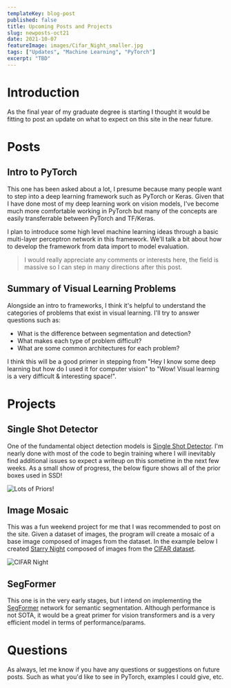 ```yaml
---
templateKey: blog-post
published: false
title: Upcoming Posts and Projects
slug: newposts-oct21
date: 2021-10-07
featureImage: images/Cifar_Night_smaller.jpg
tags: ["Updates", "Machine Learning", "PyTorch"]
excerpt: "TBD"
---
```


# Introduction

As the final year of my graduate degree is starting I thought it would be fitting to post an update on what to expect on this site in the near future.

# Posts

## Intro to PyTorch

This one has been asked about a lot, I presume because many people want to step into a deep learning framework such as PyTorch or Keras. Given that I have done most of my deep learning work on vision models, I've become much more comfortable working in PyTorch but many of the concepts are easily transferrable between PyTorch and TF/Keras.

I plan to introduce some high level machine learning ideas through a basic multi-layer perceptron network in this framework. We'll talk a bit about how to develop the framework from data import to model evaluation.

> I would really appreciate any comments or interests here, the field is massive so I can step in many directions after this post.

## Summary of Visual Learning Problems

Alongside an intro to frameworks, I think it's helpful to understand the categories of problems that exist in visual learning. I'll try to answer questions such as:

- What is the difference between segmentation and detection?
- What makes each type of problem difficult?
- What are some common architectures for each problem?

I think this will be a good primer in stepping from "Hey I know some deep learning but how do I used it for computer vision" to "Wow! Visual learning is a very difficult & interesting space!".

# Projects

## Single Shot Detector

One of the fundamental object detection models is [Single Shot Detector](https://arxiv.org/pdf/1512.02325v5.pdf). I'm nearly done with most of the code to begin training where I will inevitably find additional issues so expect a writeup on this sometime in the next few weeks. As a small show of progress, the below figure shows all of the prior boxes used in SSD!

![Lots of Priors!](./images/prior_boxes.png)

## Image Mosaic

This was a fun weekend project for me that I was recommended to post on the site. Given a dataset of images, the program will create a mosaic of a base image composed of images from the dataset. In the example below I created [Starry Night](hhttps://en.wikipedia.org/wiki/The_Starry_Night) composed of images from the [CIFAR dataset](https://www.cs.toronto.edu/~kriz/cifar.html).

![CIFAR Night](./images/Cifar_Night_smaller.jpg)

## SegFormer

This one is in the very early stages, but I intend on implementing the [SegFormer](https://arxiv.org/pdf/2105.15203v2.pdf) network for semantic segmentation. Although performance is not SOTA, it would be a great primer for vision transformers and is a very efficient model in terms of performance/params.

# Questions

As always, let me know if you have any questions or suggestions on future posts. Such as what you'd like to see in PyTorch, examples I could give, etc.
